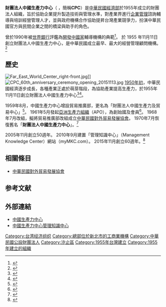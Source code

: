 {{refimprove|time=2014-12-04T18:51:00+00:00}}
{{Infobox Organization
| name = 中國生產力中心
| original_name = China Productivity Center 
| image = CPC_symbol.JPG
| size = 120px
| caption = 中國生產力中心
| motto =「知識領航，創新價值」<ref>[https://www.cpc.org.tw/zh-tw/about/cis 企業識別(CIS)體系] {{Wayback|url=https://www.cpc.org.tw/zh-tw/about/cis |date=20190820234929 }},CPC</ref>
| formation = 1955年11月11日（1956年6月26日向[[台灣台北地方法院|台灣台北地方法院]]申請登記）
| headquarters = {{ROC-TW}}[[新北市|新北市]]
| location = 221 [[新北市|新北市]][[汐止區|汐止區]]新台五路一段79號2樓（[[遠東世界中心|遠東世界中心]]）
| language = [[繁體中文|繁體中文]]、[[英文|英文]]
| type = 財團法人／商業
| chairman = [[董事長|董事長]]：[[許勝雄_（電機）|許勝雄]]<br />總經理：張寶誠
| founder = （一）政府代表：行政院美援運用委員會、經濟部、行政院經濟安定委員會工業委員會、經濟部工業司<br>
（二）自然人代表：束雲章、李大超、林雲龍、簡文發、金開英、秦大鈞、楊繼曾、遊彌堅、林柏壽、林挺生、張峻、唐傳宗 
| num_employees  = ~600位員工
| revenue  = ~15億新台幣
| website = http://www.cpc.org.tw/
}}

'''財團法人中國生產力中心'''（{{lang|en|China Productivity Center}}  ，簡稱'''CPC'''）是[[中華民國經濟部|中華民國經濟部]]於1955年成立的財團法人組織，旨於協助企業提升製造技術與管理水準，對產業界進行[[企業管理|企業管理]]諮詢輔導與培訓經營管理人才，並與政府機構合作協助提昇台灣產業競爭力，扮演中華民國官方與民間企業之間的橋梁與助手的角色。

曾於1990年被[[世界銀行|世界銀行]]評鑑為[[開發中國家|開發中國家]]輔導機構的典範<ref>{{cite web|author=孫震|title=台灣產業轉型經驗的啓示|url=http://hkmag.crntt.com/crn-webapp/mag/docDetail.jsp?coluid=31&docid=100862914&page=3|publisher=《中國評論月刊》網路版|accessdate=2014-01-28|archive-date=2014-12-08|archive-url=https://web.archive.org/web/20141208164109/http://hkmag.crntt.com/crn-webapp/mag/docDetail.jsp?coluid=31&docid=100862914&page=3|dead-url=no}}</ref>。
於 1955 年11月11日創立財團法人中國生產力中心，是中華民國成立最早、最大的經營管理顧問機構。<ref>{{cite web |title=副總統出席「中國生產力中心（CPC）55周年慶」典禮 |url=https://www.president.gov.tw/NEWS/14852 |website=中華民國總統府 |accessdate=2020-12-26}}</ref>

==歷史==
[[File:Far_East_World_Center_right-front.jpg|thumb]]]]
[[File:CPC_60th_anniversary_ceremony_opening_20151113.jpg|thumb]]
[[1950年代臺灣|1950年初]]，中華民國經濟逐步成長，各種產業正處於萌芽階段，為協助產業提高生產力，於1955年11月11日創立財團法人中國生產力中心<ref>{{cite news|url=|title=中國生產力中心 不久即可成立|publisher=聯合報|date=1955-07-23|accessdate=2020-04-18}}</ref><ref>{{cite news|url=https://ctee.com.tw/industrynews/technology/181645.html|title=工礦界今慶工業節 兩項展覽同時揭幕 生產力中心亦正式開放|publisher=中央社|via=聯合報|date=1955-11-11|accessdate=2020-04-18|archive-date=2021-08-24|archive-url=https://web.archive.org/web/20210824094836/https://ctee.com.tw/industrynews/technology/181645.html}}</ref>。

1959年8月，中國生產力中心增設貿易推廣部，更名為「財團法人中國生產力及貿易中心」<ref>{{cite news|url=|title=生產力中心 組織擴大|publisher=聯合報|date=1959-09-05|accessdate=2020-04-18}}</ref>。
1961年5月發起[[亞洲生產力組織|亞洲生產力組織]]（APO），為創始國及會員<ref>{{cite news|url=|title=亞洲生產力組織已成立 首次會議 在日揭幕|publisher=中央社|via=聯合報|date=1961-05-23|accessdate=2020-04-18}}</ref>。
1968年7月改組，擬將貿易推廣部改組成立[[中華民國對外貿易發展協會|中華民國對外貿易發展協會]]。
1970年7月恢復舊名「'''財團法人中國生產力中心'''」。<ref>{{cite web |title=歷史大事記 |url=https://www.cpc.org.tw/zh-tw/about/milestones?page=15 |publisher=中國生產力中心 |accessdate=2020-12-26 }}{{Dead link}}</ref>

2005年11月創立50週年。
2010年9月建置「管理知識中心」（Management Knowledge Center）網站（myMKC.com）。
2015年11月創立60週年。<ref>{{cite news |author1=工商時報 |title=中國生產力中心 歡慶60周年 |url=https://www.chinatimes.com/newspapers/20151124000299-260210?chdtv |publisher=中時新聞網 |date=2015-11-24}}</ref>

==相關條目==
* [[中華民國對外貿易發展協會|中華民國對外貿易發展協會]]

==参考文献==
{{reflist}}

==外部連結==
{{commonscat|China Productivity Center}}
* [http://www.cpc.org.tw/ 中國生產力中心]{{Wayback|url=http://www.cpc.org.tw/ |date=20100513043544 }}
* [http://www.mymkc.com/ 中國生產力中心管理知識中心]{{Wayback|url=http://www.mymkc.com/ |date=20110929220112 }}

[[Category:台湾经济组织|Category:台湾经济组织]]
[[Category:總部位於新北市的工商業機構|Category:總部位於新北市的工商業機構]]
[[Category:中華民國公設財團法人|Category:中華民國公設財團法人]]
[[Category:汐止區|Category:汐止區]]
[[Category:1955年台灣建立|Category:1955年台灣建立]]
[[Category:1955年建立的組織|Category:1955年建立的組織]]
